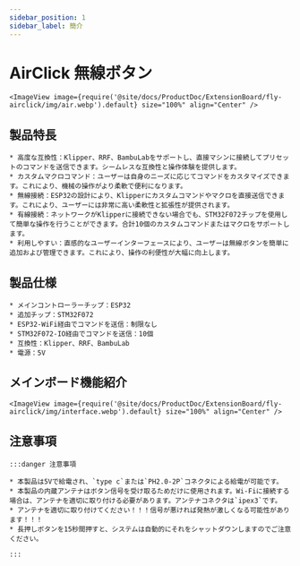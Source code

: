 ```yaml
---
sidebar_position: 1
sidebar_label: 簡介
---
```


# AirClick 無線ボタン
    <ImageView image={require('@site/docs/ProductDoc/ExtensionBoard/fly-airclick/img/air.webp').default} size="100%" align="Center" />



## 製品特長

    * 高度な互換性：Klipper、RRF、BambuLabをサポートし、直接マシンに接続してプリセットのコマンドを送信できます。シームレスな互換性と操作体験を提供します。
    * カスタムマクロコマンド：ユーザーは自身のニーズに応じてコマンドをカスタマイズできます。これにより、機械の操作がより柔軟で便利になります。
    * 無線接続：ESP32の設計により、Klipperにカスタムコマンドやマクロを直接送信できます。これにより、ユーザーには非常に高い柔軟性と拡張性が提供されます。
    * 有線接続：ネットワークがKlipperに接続できない場合でも、STM32F072チップを使用して簡単な操作を行うことができます。合計10個のカスタムコマンドまたはマクロをサポートします。
    * 利用しやすい：直感的なユーザーインターフェースにより、ユーザーは無線ボタンを簡単に追加および管理できます。これにより、操作の利便性が大幅に向上します。

## 製品仕様

    * メインコントローラーチップ：ESP32
    * 追加チップ：STM32F072
    * ESP32-WiFi経由でコマンドを送信：制限なし
    * STM32F072-IO経由でコマンドを送信：10個
    * 互換性：Klipper、RRF、BambuLab
    * 電源：5V

## メインボード機能紹介
    <ImageView image={require('@site/docs/ProductDoc/ExtensionBoard/fly-airclick/img/interface.webp').default} size="100%" align="Center" />

## 注意事項

    :::danger 注意事項

    * 本製品は5Vで給電され、`type c`または`PH2.0-2P`コネクタによる給電が可能です。
    * 本製品の内蔵アンテナはボタン信号を受け取るためだけに使用されます。Wi-Fiに接続する場合は、アンテナを適切に取り付ける必要があります。アンテナコネクタは`ipex3`です。
    * アンテナを適切に取り付けてください！！！信号が悪ければ発熱が激しくなる可能性があります！！！
    * 長押しボタンを15秒間押すと、システムは自動的にそれをシャットダウンしますのでご注意ください。

    :::